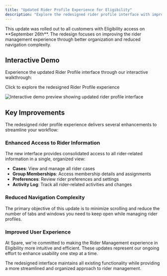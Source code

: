 ```yaml
---
title: "Updated Rider Profile Experience for Eligibility"
description: "Explore the redesigned rider profile interface with improved navigation and streamlined access to rider information."
---
```


<Note>
This update was rolled out to all customers with Eligibility access on **September 26th**. The redesign focuses on improving the rider management experience through better organization and reduced navigation complexity.
</Note>

## Interactive Demo

Experience the updated Rider Profile interface through our interactive walkthrough:

<Card title="Interactive Demo" icon="play" href="https://app.supademo.com/demo/cm1k0z3ld3ol4ououvqqxn575">
Click to explore the redesigned Rider Profile experience

![Interactive demo preview showing updated rider profile interface](https://downloads.intercomcdn.com/i/o/1195032648/0e420da02723b064b79d52cc/2024-09-27-Engage_Rider_Profile_Redesign.gif?expires=1753820100&signature=04e63355c06d8192b6b4e13d111b285d11e37367b15f44bdb74a39b94c21de7c&req=dSEuE8l9n4dbUfMW1HO4zbdKL7vIQHmEISTQ1l%2B6TIqlWcFO1YmdM0TdJKAp%0AvQNb%0A)
</Card>

## Key Improvements

The redesigned rider profile experience delivers several enhancements to streamline your workflow:

### Enhanced Access to Rider Information

The new interface provides consolidated access to all rider-related information in a single, organized view:

- **Cases**: View and manage all rider cases
- **Group Memberships**: Access membership details and assignments
- **Preferences**: Review rider preferences and settings
- **Activity Log**: Track all rider-related activities and changes

### Reduced Navigation Complexity

<Tip>
The primary objective of this update is to minimize scrolling and reduce the number of tabs and windows you need to keep open while managing rider profiles.
</Tip>

### Improved User Experience

At Spare, we're committed to making the Rider Management experience in Eligibility more intuitive and efficient. These updates represent our ongoing effort to enhance usability one step at a time.

<Info>
The redesigned interface maintains all existing functionality while providing a more streamlined and organized approach to rider management.
</Info>

